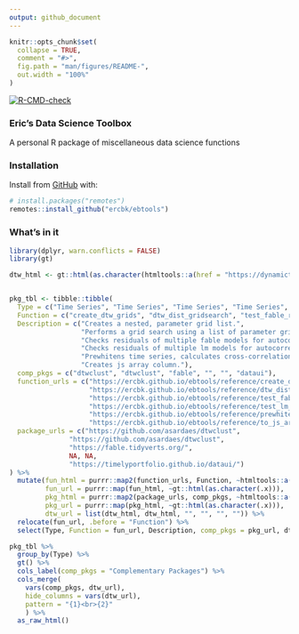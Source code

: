 ```yaml
---
output: github_document
---
```


<!-- README.md is generated from README.Rmd. Please edit that file -->

```r
knitr::opts_chunk$set(
  collapse = TRUE,
  comment = "#>",
  fig.path = "man/figures/README-",
  out.width = "100%"
)
```


<!-- badges: start -->
[![R-CMD-check](https://github.com/ercbk/ebtools/workflows/R-CMD-check/badge.svg)](https://github.com/ercbk/ebtools/actions)
<!-- badges: end -->

### Eric's Data Science Toolbox
A personal R package of miscellaneous data science functions

### Installation

Install from [GitHub](https://github.com/ercbk/ebtools) with:

``` r
# install.packages("remotes")
remotes::install_github("ercbk/ebtools")
```
### What's in it

```r
library(dplyr, warn.conflicts = FALSE)
library(gt)

dtw_html <- gt::html(as.character(htmltools::a(href = "https://dynamictimewarping.github.io/", "dtw")))


pkg_tbl <- tibble::tibble(
  Type = c("Time Series", "Time Series", "Time Series", "Time Series", "Time Series", "Visualization"),
  Function = c("create_dtw_grids", "dtw_dist_gridsearch", "test_fable_resids", "test_lm_resids", "prewhitened_ccf", "to_js_array"),
  Description = c("Creates a nested, parameter grid list.",
                  "Performs a grid search using a list of parameter grids and a list of distance functions",
                  "Checks residuals of multiple fable models for autocorrelation using the Ljung-Box test",
                  "Checks residuals of multiple lm models for autocorrelation using Breusch-Godfrey and Durbin-Watson tests.",
                  "Prewhitens time series, calculates cross-correlation coefficients, and returns statistically significant values.",
                  "Creates js array column."),
  comp_pkgs = c("dtwclust", "dtwclust", "fable", "", "", "dataui"),
  function_urls = c("https://ercbk.github.io/ebtools/reference/create_dtw_grids.html",
                    "https://ercbk.github.io/ebtools/reference/dtw_dist_gridsearch.html",
                    "https://ercbk.github.io/ebtools/reference/test_fable_resids.html",
                    "https://ercbk.github.io/ebtools/reference/test_lm_resids.html",
                    "https://ercbk.github.io/ebtools/reference/prewhitened_ccf.html",
                    "https://ercbk.github.io/ebtools/reference/to_js_array.html"),
  package_urls = c("https://github.com/asardaes/dtwclust",
               "https://github.com/asardaes/dtwclust",
               "https://fable.tidyverts.org/",
               NA, NA,
               "https://timelyportfolio.github.io/dataui/")
) %>% 
  mutate(fun_html = purrr::map2(function_urls, Function, ~htmltools::a(href = .x, .y)),
         fun_url = purrr::map(fun_html, ~gt::html(as.character(.x))),
         pkg_html = purrr::map2(package_urls, comp_pkgs, ~htmltools::a(href = .x, .y)),
         pkg_url = purrr::map(pkg_html, ~gt::html(as.character(.x))),
         dtw_url = list(dtw_html, dtw_html, "", "", "", "")) %>% 
  relocate(fun_url, .before = "Function") %>% 
  select(Type, Function = fun_url, Description, comp_pkgs = pkg_url, dtw_url)

pkg_tbl %>%
  group_by(Type) %>% 
  gt() %>% 
  cols_label(comp_pkgs = "Complementary Packages") %>% 
  cols_merge(
    vars(comp_pkgs, dtw_url),
    hide_columns = vars(dtw_url),
    pattern = "{1}<br>{2}"
    ) %>%
  as_raw_html()
```

